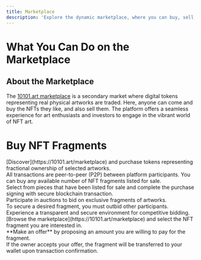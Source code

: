 ```yaml
---
title: Marketplace 
description: 'Explore the dynamic marketplace, where you can buy, sell, and manage unique art pieces in form of NFTs.'
---
```


# What You Can Do on the Marketplace

## About the Marketplace
The [10101.art marketplace](https://10101.art) is a secondary market where digital tokens representing real physical artworks are traded. Here, anyone can come and buy the NFTs they like, and also sell them. The platform offers a seamless experience for art enthusiasts and investors to engage in the vibrant world of NFT art.


# Buy NFT Fragments

<AccordionGroup>
  <Accordion title="Direct Purchase">
[Discover](https://10101.art/marketplace) and purchase tokens representing fractional ownership of selected artworks.<br />
All transactions are peer-to-peer (P2P) between platform participants. You can buy any available number of NFT fragments listed for sale.<br />
Select from pieces that have been listed for sale and complete the purchase signing with secure blockchain transaction.<br />

  </Accordion>

  <Accordion title="Auction Purchase">
Participate in auctions to bid on exclusive fragments of artworks.<br />
To secure a desired fragment, you must outbid other participants.<br />
Experience a transparent and secure environment for competitive bidding.<br />
  </Accordion>

  <Accordion title="Make Offers">
[Browse the marketplace](https://10101.art/marketplace) and select the NFT fragment you are interested in.<br />
**Make an offer** by proposing an amount you are willing to pay for the fragment.<br />
If the owner accepts your offer, the fragment will be transferred to your wallet upon transaction confirmation.  <br />
</Accordion>
</AccordionGroup>

